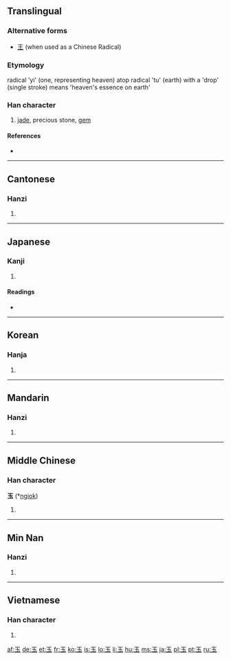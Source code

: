 {{also|王}}
==Translingual==

{{stroke order|type=animate}}

===Alternative forms===
* [[王]] (when used as a Chinese Radical)

===Etymology===
radical 'yi' (one, representing heaven) atop radical 'tu' (earth) with a 'drop' (single stroke) means 'heaven's essence on earth'

===Han character===
{{Han char|rn=96|rad=玉|as=00|sn=5|four=1010<sub>3</sub>|canj=一土戈 (MGI)}}

# [[jade]], precious stone, [[gem]]

====References====
* {{Han ref|kx=0726.040|dkj=20821|dj=1135.060|hdz=21100.010|uh=7389|ud=29577|bh=A5C9|bd=42441}}

----

==Cantonese==

===Hanzi===
{{yue-hanzi|jyut=juk6|y=yuk6}}

# {{defn|Cantonese|sort=玉00}}

----

==Japanese==

===Kanji===
{{ja-kanji|grade=1|rs=玉00}}

# {{defn|Japanese}}

====Readings====
* {{ja-readings|on=[[ぎょく]] (gyoku), [[ごく]] (goku)|kun=[[たま]] (tama)}}

----

==Korean==

===Hanja===
{{ko-hanja|hangeul=옥|eumhun=구슬|rv=ok|mr=ok|y=ok}}

# {{defn|Korean|sort=玉00}}

----

==Mandarin==

===Hanzi===
{{cmn-hanzi|pin=[[yù]] ([[yu4]])|wg=yü<sup>4</sup>}}

# {{defn|Mandarin|sort=玉00}}

----

==Middle Chinese==

===Han character===
'''玉''' (*[[ngiok]])<!--asterisk indicates that this character appears more than four times in the Tang Dynasty corpus of literature-->

# {{defn|Middle Chinese|sort=玉00}}

----
==Min Nan==

===Hanzi===
{{nan-hanzi|poj=gio̍k}}

# {{defn|Min Nan}}

----

==Vietnamese==

===Han character===
{{vi-hantu|[[ngọc]]|rs=玉00}}

# {{defn|Vietnamese|sort=玉00}}

[[af:玉]]
[[de:玉]]
[[et:玉]]
[[fr:玉]]
[[ko:玉]]
[[is:玉]]
[[lo:玉]]
[[li:玉]]
[[hu:玉]]
[[ms:玉]]
[[ja:玉]]
[[pl:玉]]
[[pt:玉]]
[[ru:玉]]
